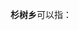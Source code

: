 '''杉树乡'''可以指：
{{PRC admin/disambig|51/34/27/211/000|52/06/25/202/000|53/06/27/208/000}}
{{disambig|cat=三字中国乡名消歧义}}